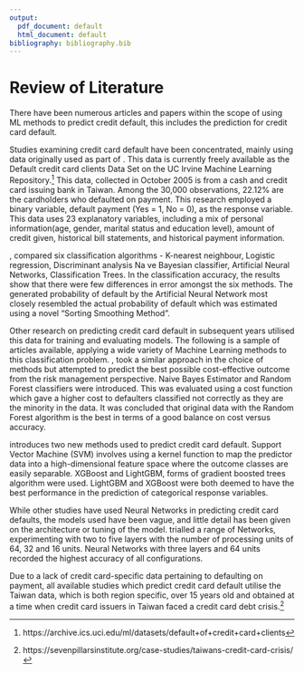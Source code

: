 ```yaml
---
output:
  pdf_document: default
  html_document: default
bibliography: bibliography.bib  
---
```

\spacing{1.05}
# Review of Literature  

There have been numerous articles and  papers within the scope of using ML methods to predict credit default, this includes the prediction for credit card default.  

Studies examining credit card default have been concentrated, mainly using data  originally used as part of \citet{YEH20092473}. This data is currently freely available as the Default credit card clients Data Set on the UC Irvine Machine Learning Repository.[^uci] This data, collected in October 2005 is from a cash and credit card issuing bank in Taiwan. Among the 30,000 observations, 22.12% are the cardholders who defaulted on payment. This research employed a binary variable, default payment (Yes = 1, No = 0), as the response variable. This data uses 23 explanatory variables, including a mix of personal information(age, gender, marital status and education level), amount of credit given, historical bill statements, and historical payment information.   

\citet{YEH20092473}, compared six classification algorithms - K-nearest neighbour, Logistic regression, Discriminant analysis Na\char239 ve Bayesian classifier, Artificial Neural Networks, Classification Trees. In the classification accuracy, the results show that there were few differences in error amongst the six methods. The generated probability of default by the Artificial Neural Network most closely resembled the actual probability of default which was estimated using a novel "Sorting Smoothing Method".   

Other research on predicting credit card default in subsequent years utilised this data for training and evaluating models. The following is a sample of articles available, applying a wide variety of Machine Learning methods to this classification problem. \citet{Neema2017TheCO}, took a similar approach in the choice of methods but attempted to predict the best possible cost-effective outcome from the risk management perspective. Naive Bayes Estimator and Random Forest classifiers were introduced. This was evaluated using a cost function which gave a higher cost to defaulters classified not correctly as they are the minority in the data. It was concluded that original data with the Random Forest algorithm is the best in terms of a good balance on cost versus accuracy.   

\citet{Yang2018-rt} introduces two new methods used to predict credit card default. Support Vector Machine (SVM) involves using a kernel function to map the predictor data into a high-dimensional feature space where the outcome classes are easily separable. XGBoost and LightGBM, forms of gradient boosted trees algorithm were used. LightGBM and XGBoost were both deemed to have the best performance in the prediction of categorical response variables.     

While other studies have used Neural Networks in predicting credit card defaults, the models used have been vague, and little detail has been given on the architecture or tuning of the model. \citet{dnn2} trialled a range of Networks, experimenting with two to five layers with the number of processing units of 64, 32 and 16 units. Neural Networks with three layers and 64 units recorded the highest accuracy of all configurations.    

Due to a lack of credit card-specific data pertaining to defaulting on payment, all available studies which predict credit card default utilise the Taiwan data, which is both region specific, over 15 years old and obtained at a time when credit card issuers in Taiwan faced a credit card debt crisis.[^debt]


[^uci]: 
https://archive.ics.uci.edu/ml/datasets/default+of+credit+card+clients  

[^debt]:
https://sevenpillarsinstitute.org/case-studies/taiwans-credit-card-crisis/


